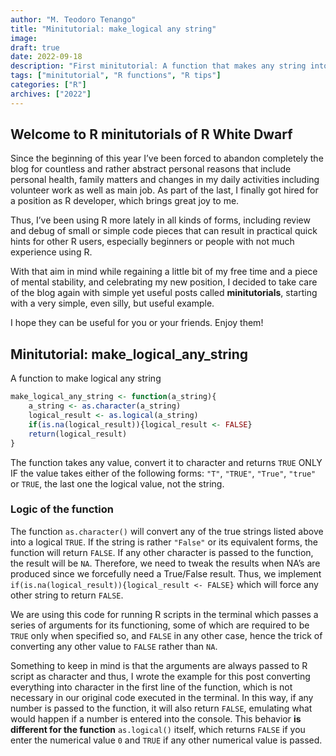 ```yaml
---
author: "M. Teodoro Tenango"
title: "Minitutorial: make_logical any string"
image: 
draft: true
date: 2022-09-18
description: "First minitutorial: A function that makes any string into logical"
tags: ["minitutorial", "R functions", "R tips"]
categories: ["R"]
archives: ["2022"]
---
```


## Welcome to R minitutorials of R White Dwarf

Since the beginning of this year I've been forced to abandon completely the blog for countless and rather abstract personal reasons that include personal health, family matters and changes in my daily activities including volunteer work as well as main job. As part of the last, I finally got hired for a position as R developer, which brings great joy to me. 

Thus, I've been using R more lately in all kinds of forms, including review and debug of small or simple code pieces that can result in practical quick hints for other R users, especially beginners or people with not much experience using R. 

With that aim in mind while regaining a little bit of my free time and a piece of mental stability, and celebrating my new position, I decided to take care of the blog again with simple yet useful posts called **minitutorials**, starting with a very simple, even silly, but useful example.

I hope they can be useful for you or your friends. Enjoy them!

## Minitutorial: make_logical_any_string

A function to make logical any string

```r
make_logical_any_string <- function(a_string){
    a_string <- as.character(a_string)
    logical_result <- as.logical(a_string)
    if(is.na(logical_result)){logical_result <- FALSE}
    return(logical_result)
}
```

The function takes any value, convert it to character and returns `TRUE` ONLY IF the value takes either of the following forms: `"T"`, `"TRUE"`, `"True"`, `"true"` or `TRUE`, the last one the logical value, not the string.

### Logic of the function
The function `as.character()` will convert any of the true strings listed above into a logical `TRUE`. If the string is rather `"False"` or its equivalent forms, the function will return `FALSE`. If any other character is passed to the function, the result will be `NA`. Therefore, we need to tweak the results when NA's are produced since we forcefully need a True/False result. Thus, we implement `if(is.na(logical_result)){logical_result <- FALSE}` which will force any other string to return `FALSE`.

We are using this code for running R scripts in the terminal which passes a series of arguments for its functioning, some of which are required to be `TRUE` only when specified so, and `FALSE` in any other case, hence the trick of converting any other value to `FALSE` rather than `NA`.

Something to keep in mind is that the arguments are always passed to R script as character and thus, I wrote the example for this post converting everything into character in the first line of the function, which is not necessary in our original code executed in the terminal. In this way, if any number is passed to the function, it will also return `FALSE`, emulating what would happen if a number is entered into the console. This behavior **is different for the function** `as.logical()` itself, which returns `FALSE` if you enter the numerical value `0` and `TRUE` if any other numerical value is passed. 
